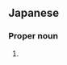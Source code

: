 ==Japanese==
{{ja-kanjitab|せき|や|yomi=k}}

===Proper noun===
{{ja-pos|せきや|proper}}

# {{surname|lang=ja|sort=せきや}}
